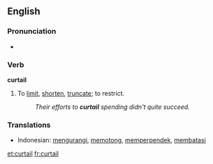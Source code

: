 ==English==
===Pronunciation===
*{{audio|en-us-curtail.ogg|Audio (US)}}

===Verb===
'''curtail'''
#To [[limit]], [[shorten]], [[truncate]]; to restrict.
#:''Their efforts to '''curtail''' spending didn't quite succeed.''

=== Translations ===
*Indonesian: [[kurang|mengurangi]], [[potong|memotong]], [[pendek|memperpendek]], [[batas|membatasi]]

[[et:curtail]]
[[fr:curtail]]
